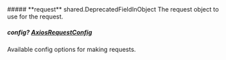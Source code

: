 
<Collapsible>
    ##### **request** shared.DeprecatedFieldInObject
    The request object to use for the request.
    <Collapsible.Break/>
    <DeprecatedFieldInObject/>
</Collapsible>

##### **config?** [AxiosRequestConfig](https://axios-http.com/docs/req_config)
Available config options for making requests.

